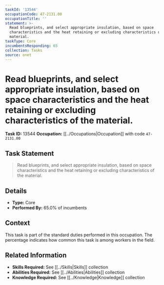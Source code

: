 ```yaml
---
taskId: '13544'
occupationCode: 47-2131.00
occupationTitle: ''
statement: >-
  Read blueprints, and select appropriate insulation, based on space
  characteristics and the heat retaining or excluding characteristics of the
  material.
taskType: Core
incumbentsResponding: 65
collection: Tasks
source: onet
---
```

# Read blueprints, and select appropriate insulation, based on space characteristics and the heat retaining or excluding characteristics of the material.

**Task ID:** 13544
**Occupation:** [[../Occupations|Occupation]] with code `47-2131.00`

## Task Statement

> Read blueprints, and select appropriate insulation, based on space characteristics and the heat retaining or excluding characteristics of the material.

## Details

- **Type:** Core
- **Performed By:** 65.0% of incumbents

## Context

This task is part of the standard duties performed in this occupation. The percentage indicates how common this task is among workers in the field.

## Related Information

- **Skills Required:** See [[../Skills|Skills]] collection
- **Abilities Required:** See [[../Abilities|Abilities]] collection
- **Knowledge Required:** See [[../Knowledge|Knowledge]] collection
